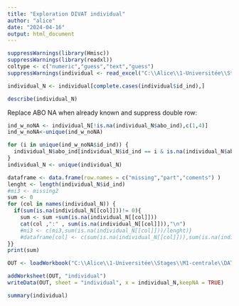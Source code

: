 ---
title: "Exploration DIVAT individual"
author: "alice"
date: "2024-04-16"
output: html_document
---

```{r}
suppressWarnings(library(Hmisc))
suppressWarnings(library(readxl))
coltype <- c("numeric","guess","text","guess")
suppressWarnings(individual <- read_excel("C:\\Alice\\1-Universitée\\Stages\\M1-centrale\\DATAS\\ALICE_DATAS\\ALL_VARIABLES_KiTGENIE2024.xlsx", sheet = "individual",na = "NA",col_types = coltype))
```

```{r}
individual_N <- individual[complete.cases(individual$id_ind),]
```


```{r}
describe(individual_N)
```
Replace ABO NA when already known and suppress double row:

```{r}
ind_w_noNA <- individual_N[!is.na(individual_N$abo_ind),c(1,4)]
ind_w_noNA<-unique(ind_w_noNA)

for (i in unique(ind_w_noNA$id_ind)) {
  individual_N$abo_ind[individual_N$id_ind == i & is.na(individual_N$abo_ind)] <- ind_w_noNA$abo_ind[ind_w_noNA$id_ind == i]
}
individual_N <- unique(individual_N)
```

```{r}
dataframe <- data.frame(row.names = c("missing","part","coments") )
lenght <- length(individual_N$id_ind)
#mi3 <- missing2
sum <- 0
for (col in names(individual_N)) {
  if(sum(is.na(individual_N[[col]]))!= 0){
    sum <- sum +sum(is.na(individual_N[[col]]))
    cat(col ,":" , sum(is.na(individual_N[[col]])),"\n")
    #mi3 <- c(mi3,sum(is.na(individual_N[[col]]))/lenght)}
    #dataframe[col] <- c(sum(is.na(individual_N[[col]])),sum(is.na(individual_N[[col]]))/lenght,"random")}
}}
print(sum)
```

```{r}
OUT <- loadWorkbook("C:\\Alice\\1-Universitée\\Stages\\M1-centrale\\DATAS\\NewDATA\\KiTGENIE_CLEAN.xlsx")
```


```{r}
addWorksheet(OUT, "individual")
writeData(OUT, sheet = "individual", x = individual_N,keepNA = TRUE)
```

```{r}
summary(individual)
```

